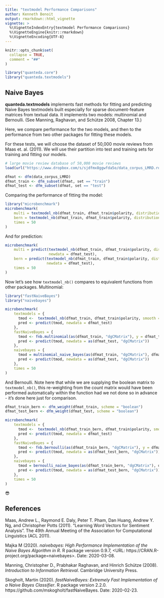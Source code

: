 ```yaml
---
title: "textmodel Performance Comparisons"
author: Kenneth Benoit
output: rmarkdown::html_vignette
vignette: >
  %\VignetteIndexEntry{textmodel Performance Comparisons}
  %\VignetteEngine{knitr::rmarkdown}
  %\VignetteEncoding{UTF-8}
---
```


```r
knitr::opts_chunk$set(
  collapse = TRUE,
  comment = "##"
)
```

```r
library("quanteda.core")
library("quanteda.textmodels")
```

## Naive Bayes

**quanteda.textmodels** implements fast methods for fitting and predicting Naive Bayes textmodels built especially for sparse document-feature matrices from textual data.  It implements two models: multinomial and Bernoulli.  (See Manning, Raghavan, and Schütze 2008, Chapter 13.)

Here, we compare performance for the two models, and then to the performance from two other packages for fitting these models.

For these tests, we will choose the dataset of 50,000 movie reviews from Maas et. al. (2011).  We will use their partition into test and training sets for training and fitting our models.

```r
# large movie review database of 50,000 movie reviews
load(url("https://www.dropbox.com/s/sjdfmx8ggwfda5o/data_corpus_LMRD.rda?dl=1"))

dfmat <- dfm(data_corpus_LMRD)
dfmat_train <- dfm_subset(dfmat, set == "train")
dfmat_test <- dfm_subset(dfmat, set == "test")
```

Comparing the performance of fitting the model:
```r
library("microbenchmark")
microbenchmark(
    multi = textmodel_nb(dfmat_train, dfmat_train$polarity, distribution = "multinomial"),
    bern = textmodel_nb(dfmat_train, dfmat_train$polarity, distribution = "Bernoulli"),
    times = 50
)
```

And for prediction:
```r
microbenchmark(
    multi = predict(textmodel_nb(dfmat_train, dfmat_train$polarity, distribution = "multinomial"),
                    newdata = dfmat_test),
    bern = predict(textmodel_nb(dfmat_train, dfmat_train$polarity, distribution = "Bernoulli"),
                   newdata = dfmat_test),
    times = 50
)
```

Now let's see how `textmodel_nb()` compares to equivalent functions from other packages.  Multinomial:
```r
library("fastNaiveBayes")
library("naivebayes")

microbenchmark(
    textmodels = {
      tmod <-  textmodel_nb(dfmat_train, dfmat_train$polarity, smooth = 1, distribution = "multinomial")
      pred <- predict(tmod, newdata = dfmat_test)
    },
    fastNaiveBayes = { 
      tmod <- fnb.multinomial(as(dfmat_train, "dgCMatrix"), y = dfmat_train$polarity, laplace = 1, sparse = TRUE)
      pred <- predict(tmod, newdata = as(dfmat_test, "dgCMatrix"))
    },
    naivebayes = {
      tmod = multinomial_naive_bayes(as(dfmat_train, "dgCMatrix"), dfmat_train$polarity, laplace = 1)
      pred <- predict(tmod, newdata = as(dfmat_test, "dgCMatrix"))
    },
    times = 50
)
```

And Bernoulli.  Note here that while we are supplying the boolean matrix to `textmodel_nb()`, this re-weighting from the count matrix would have been performed automatically within the function had we not done so in advance - it's done here just for comparison.
```r
dfmat_train_bern <- dfm_weight(dfmat_train, scheme = "boolean")
dfmat_test_bern <- dfm_weight(dfmat_test, scheme = "boolean")

microbenchmark(
    textmodels = {
      tmod <-  textmodel_nb(dfmat_train_bern, dfmat_train$polarity, smooth = 1, distribution = "Bernoulli")
      pred <- predict(tmod, newdata = dfmat_test)
    },
    fastNaiveBayes = { 
      tmod <- fnb.bernoulli(as(dfmat_train_bern, "dgCMatrix"), y = dfmat_train$polarity, laplace = 1, sparse = TRUE)
      pred <- predict(tmod, newdata = as(dfmat_test_bern, "dgCMatrix"))
    },
    naivebayes = {
      tmod = bernoulli_naive_bayes(as(dfmat_train_bern, "dgCMatrix"), dfmat_train$polarity, laplace = 1)
      pred <- predict(tmod, newdata = as(dfmat_test_bern, "dgCMatrix"))
    },
    times = 50
)
```

😎


## References

Maas, Andrew L., Raymond E. Daly, Peter T. Pham, Dan Huang, Andrew Y. Ng, and Christopher Potts (2011). "Learning Word Vectors for Sentiment Analysis". The 49th Annual Meeting of the Association for Computational Linguistics (ACL 2011).

Majka M (2020). _naivebayes: High Performance Implementation of the Naive Bayes Algorithm in R_. R package version 0.9.7, <URL:
https://CRAN.R-project.org/package=naivebayes>.  Date: 2020-03-08.

Manning, Christopher D., Prabhakar Raghavan, and Hinrich Schütze (2008). _Introduction to Information Retrieval_. Cambridge University Press.

Skogholt, Martin (2020). _fastNaiveBayes: Extremely Fast Implementation of a Naive Bayes Classifier_. R package version 2.2.0.
  https://github.com/mskogholt/fastNaiveBayes.  Date: 2020-02-23.


